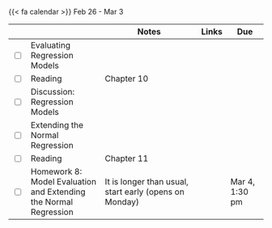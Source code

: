 {{< fa calendar >}} Feb 26 - Mar 3


<table class="table-striped text-left table-bordered" align = "center">

  <thead>
    <th style="width:  3%"></th>
    <th style="width:  30%"></th>
    <th style="width:  40%">Notes</th>
    <th style="width:  8%">Links</th>
    <th style="width:  15%">Due</th>
  </thead>
  
  <tr>
    <td><input type="checkbox" /></td>
    <td> Evaluating Regression Models &nbsp; &nbsp; </td>
    <td> </td>
    <td><a href="https://mdogucu.github.io/stats115-wi24-slides/week08/8a-model-evaluation.html" target ="_blank"> <i class="fas fa-laptop" aria-hidden="true"
            title="External Link to Slides" target = "_blank"></i></a> </td>
    <td></td>
  </tr>
  
 <tr>
    <td><input type="checkbox" /></td>
    <td> Reading </td>
    <td>Chapter 10</td>
    <td><a href="https://www.bayesrulesbook.com" target ="_blank"> <i class="fas fa-book" aria-hidden="true"
            title="External Link to the Book" target = "_blank"></i></a></td>
    <td></td>
  </tr>
  
   <tr>
    <td><input type="checkbox" /></td>
    <td> Discussion: Regression Models &nbsp; &nbsp; </td>
    <td></td>
    <td> <a href="https://mdogucu.github.io/stats115-wi24-starter-codes/8d-model-evaluation.qmd" download> <i class="fa-brands fa-r-project" aria-hidden="true"
            title="External Link to Quarto File" target = "_blank"></i></a></td>
    <td></td>
  </tr>
  

  <tr>
    <td><input type="checkbox" /></td>
    <td> Extending the Normal Regression &nbsp; &nbsp; </td>
    <td> </td>
    <td><a href="https://mdogucu.github.io/stats115-wi24-slides/week08/8b-beyond-simple.html" target ="_blank"> <i class="fas fa-laptop" aria-hidden="true"
            title="External Link to Slides" target = "_blank"></i></a> </td>
    <td></td>
  </tr>
  
 <tr>
    <td><input type="checkbox" /></td>
    <td> Reading </td>
    <td>Chapter 11</td>
    <td><a href="https://www.bayesrulesbook.com" target ="_blank"> <i class="fas fa-book" aria-hidden="true"
            title="External Link to the Book" target = "_blank"></i></a></td>
    <td></td>
  </tr>

<tr>
    <td><input type="checkbox" /></td>
    <td> Homework 8: Model Evaluation and Extending the Normal Regression &nbsp; &nbsp; </td>
    <td>It is longer than usual, start early (opens on Monday)</td>
    <td><a href="https://www.gradescope.com/courses/690902/assignments/4120551" target ="_blank"> <i class="fas fa-edit" aria-hidden="true"
            title="External Link to Gradescope" target = "_blank"></i></a></td>
    <td>Mar 4, 1:30 pm</td>
  </tr>
        
</table>